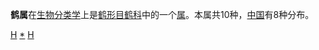 {{Automatic taxobox
| taxon = Grus
| authority = [[卡尔·林奈|Linnaeus]], 1758
| image = 黑颈鹤.jpg
| image_caption = [[黑颈鹤|黑颈鹤]]
| subdivision_ranks = [[种_(生物)|种]]
| subdivision = 
* [[黑颈鹤|黑颈鹤]] (''Grus nigricollis'')
* [[赤颈鹤|赤颈鹤]] (''Grus antigone'')
* [[灰鹤|灰鹤]] (''Grus grus'')
* [[丹顶鹤|丹顶鹤]] (''Grus japonensis'')
* [[白枕鹤|白枕鹤]] (''Grus vipio'')
* [[沙丘鹤|沙丘鹤]] (''Grus canadensis'')
* [[白头鹤|白头鹤]] (''Grus monacha'')
* [[美洲鹤|美洲鹤]] (''Grus americana'')
* [[澳洲鹤|澳洲鹤]] (''Grus rubicunda'')
}}

'''鹤属'''在[[生物分类学|生物分类学]]上是[[鹤形目|鹤形目]][[鹤科|鹤科]]中的一个[[属_(生物)|属]]。本属共10种，[[中国|中国]]有8种分布。
{{鶴形目|G.}}
{{鹤科}}
{{Taxonbar|from=Q47549}}

[[Category:鹤科|H]]
[[Category:鹤属|*]]
[[Category:1758年描述的分类群|H]]